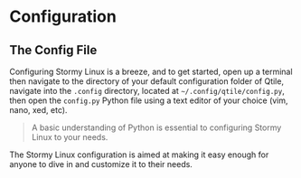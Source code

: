 # Configuration

## The Config File

Configuring Stormy Linux is a breeze, and to get started, open up a terminal then navigate to the directory of your default configuration folder of Qtile, navigate into the `.config` directory, located at `~/.config/qtile/config.py`, then open the `config.py` Python file using a text editor of your choice (vim, nano, xed, etc).

> A basic understanding of Python is essential to configuring Stormy Linux to your needs.

The Stormy Linux configuration is aimed at making it easy enough for anyone to dive in and customize it to their needs.